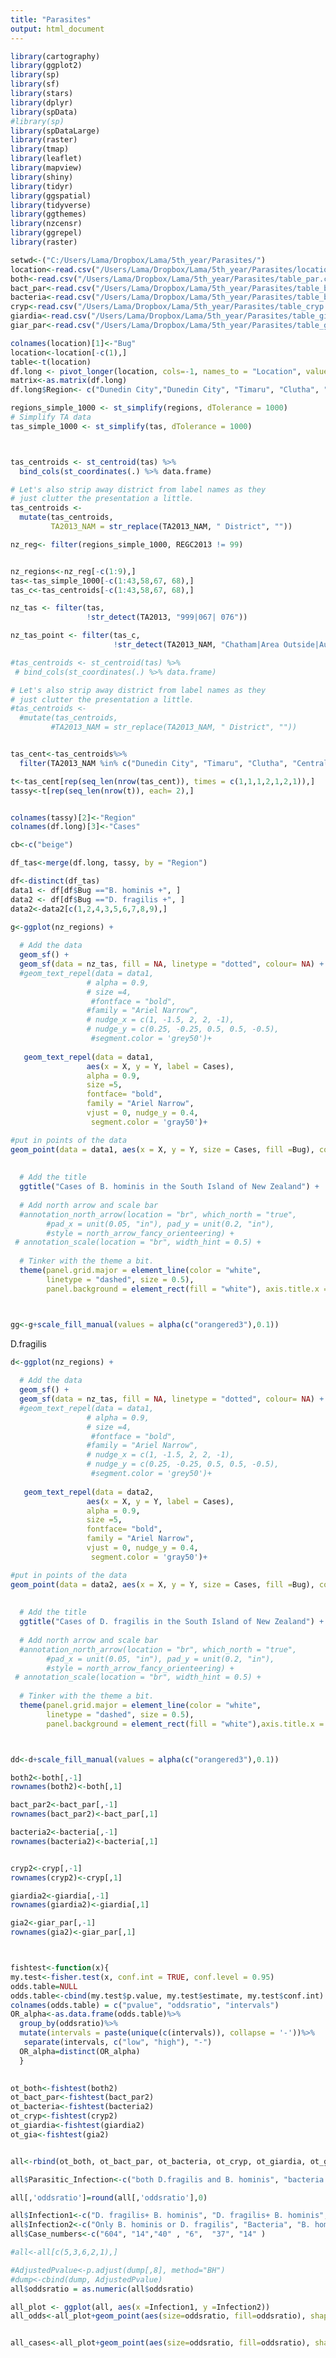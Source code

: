 ---
title: "Parasites"
output: html_document
---
```{r}
library(cartography)
library(ggplot2)
library(sp)
library(sf)
library(stars)
library(dplyr)
library(spData)
#library(sp)
library(spDataLarge)
library(raster)
library(tmap)
library(leaflet)
library(mapview)
library(shiny)
library(tidyr)
library(ggspatial)
library(tidyverse)
library(ggthemes)
library(nzcensr)
library(ggrepel)
library(raster)
```

```{r}
setwd<-("C:/Users/Lama/Dropbox/Lama/5th_year/Parasites/")
location<-read.csv("/Users/Lama/Dropbox/Lama/5th_year/Parasites/location.csv")
both<-read.csv("/Users/Lama/Dropbox/Lama/5th_year/Parasites/table_par.csv")
bact_par<-read.csv("/Users/Lama/Dropbox/Lama/5th_year/Parasites/table_bact_par.csv")
bacteria<-read.csv("/Users/Lama/Dropbox/Lama/5th_year/Parasites/table_bact.csv")
cryp<-read.csv("/Users/Lama/Dropbox/Lama/5th_year/Parasites/table_cryp.csv")
giardia<-read.csv("/Users/Lama/Dropbox/Lama/5th_year/Parasites/table_giar.csv")
giar_par<-read.csv("/Users/Lama/Dropbox/Lama/5th_year/Parasites/table_giar_par.csv")
```

```{r}
colnames(location)[1]<-"Bug"
location<-location[-c(1),]
table<-t(location)
df.long <- pivot_longer(location, cols=-1, names_to = "Location", values_to = "Delay")
matrix<-as.matrix(df.long)
df.long$Region<- c("Dunedin City","Dunedin City", "Timaru", "Clutha", "Central Otago", "Queenstown-Lakes", "Southland","Southland", "Gore")
```




```{r}
regions_simple_1000 <- st_simplify(regions, dTolerance = 1000)
# Simplify TA data
tas_simple_1000 <- st_simplify(tas, dTolerance = 1000)



tas_centroids <- st_centroid(tas) %>% 
  bind_cols(st_coordinates(.) %>% data.frame)

# Let's also strip away district from label names as they 
# just clutter the presentation a little.
tas_centroids <- 
  mutate(tas_centroids, 
         TA2013_NAM = str_replace(TA2013_NAM, " District", ""))

nz_reg<- filter(regions_simple_1000, REGC2013 != 99)


nz_regions<-nz_reg[-c(1:9),]
tas<-tas_simple_1000[-c(1:43,58,67, 68),]
tas_c<-tas_centroids[-c(1:43,58,67, 68),]

nz_tas <- filter(tas, 
                 !str_detect(TA2013, "999|067| 076"))

nz_tas_point <- filter(tas_c, 
                       !str_detect(TA2013_NAM, "Chatham|Area Outside|Auckland"))

#tas_centroids <- st_centroid(tas) %>% 
 # bind_cols(st_coordinates(.) %>% data.frame)

# Let's also strip away district from label names as they 
# just clutter the presentation a little.
#tas_centroids <- 
  #mutate(tas_centroids, 
         #TA2013_NAM = str_replace(TA2013_NAM, " District", ""))


tas_cent<-tas_centroids%>%
  filter(TA2013_NAM %in% c("Dunedin City", "Timaru", "Clutha", "Central Otago", "Queenstown-Lakes", "Southland", "Gore"))

t<-tas_cent[rep(seq_len(nrow(tas_cent)), times = c(1,1,1,2,1,2,1)),]
tassy<-t[rep(seq_len(nrow(t)), each= 2),]


colnames(tassy)[2]<-"Region"
colnames(df.long)[3]<-"Cases"

cb<-c("beige")

df_tas<-merge(df.long, tassy, by = "Region")

df<-distinct(df_tas)
data1 <- df[df$Bug =="B. hominis +", ]
data2 <- df[df$Bug =="D. fragilis +", ]
data2<-data2[c(1,2,4,3,5,6,7,8,9),]

g<-ggplot(nz_regions) +
  
  # Add the data
  geom_sf() + 
  geom_sf(data = nz_tas, fill = NA, linetype = "dotted", colour= NA) + 
  #geom_text_repel(data = data1, 
                 # alpha = 0.9,
                 # size =4,
                  #fontface = "bold",
                 #family = "Ariel Narrow",
                 # nudge_x = c(1, -1.5, 2, 2, -1), 
                 # nudge_y = c(0.25, -0.25, 0.5, 0.5, -0.5),
                  #segment.color = 'grey50')+
  
   geom_text_repel(data = data1, 
                 aes(x = X, y = Y, label = Cases),
                 alpha = 0.9,
                 size =5,
                 fontface= "bold",
                 family = "Ariel Narrow",
                 vjust = 0, nudge_y = 0.4,
                  segment.color = 'gray50')+

#put in points of the data
geom_point(data = data1, aes(x = X, y = Y, size = Cases, fill =Bug), colour="orangered3", shape=21, stroke = 1.0)+ scale_colour_manual(values = "white")+scale_radius(range=c(1, 30))+  guides(color=guide_legend("Bug"), fill = FALSE)+
                                                                                                                                                  
 
  # Add the title
  ggtitle("Cases of B. hominis in the South Island of New Zealand") +
  
  # Add north arrow and scale bar
  #annotation_north_arrow(location = "br", which_north = "true", 
        #pad_x = unit(0.05, "in"), pad_y = unit(0.2, "in"),
        #style = north_arrow_fancy_orienteering) + 
 # annotation_scale(location = "br", width_hint = 0.5) + 
  
  # Tinker with the theme a bit. 
  theme(panel.grid.major = element_line(color = "white",
        linetype = "dashed", size = 0.5),
        panel.background = element_rect(fill = "white"), axis.title.x = element_blank(), axis.title.y = element_blank(),axis.text.y = element_blank(), axis.text.x = element_blank())



gg<-g+scale_fill_manual(values = alpha(c("orangered3"),0.1)) 
```
D.fragilis
```{r}
d<-ggplot(nz_regions) +
  
  # Add the data
  geom_sf() + 
  geom_sf(data = nz_tas, fill = NA, linetype = "dotted", colour= NA) + 
  #geom_text_repel(data = data1, 
                 # alpha = 0.9,
                 # size =4,
                  #fontface = "bold",
                 #family = "Ariel Narrow",
                 # nudge_x = c(1, -1.5, 2, 2, -1), 
                 # nudge_y = c(0.25, -0.25, 0.5, 0.5, -0.5),
                  #segment.color = 'grey50')+
  
   geom_text_repel(data = data2, 
                 aes(x = X, y = Y, label = Cases),
                 alpha = 0.9,
                 size =5,
                 fontface= "bold",
                 family = "Ariel Narrow",
                 vjust = 0, nudge_y = 0.4,
                  segment.color = 'gray50')+

#put in points of the data
geom_point(data = data2, aes(x = X, y = Y, size = Cases, fill =Bug), colour="orangered3", shape=21, stroke = 1.0)+ scale_colour_manual(values = "white")+scale_radius(range=c(1, 30))+ guides(color=guide_legend("Bug"), fill = FALSE)+
                                                                                                                                                  
 
  # Add the title
  ggtitle("Cases of D. fragilis in the South Island of New Zealand") +
  
  # Add north arrow and scale bar
  #annotation_north_arrow(location = "br", which_north = "true", 
        #pad_x = unit(0.05, "in"), pad_y = unit(0.2, "in"),
        #style = north_arrow_fancy_orienteering) + 
 # annotation_scale(location = "br", width_hint = 0.5) + 
  
  # Tinker with the theme a bit. 
  theme(panel.grid.major = element_line(color = "white",
        linetype = "dashed", size = 0.5),
        panel.background = element_rect(fill = "white"),axis.title.x = element_blank(), axis.title.y = element_blank(),axis.text.y = element_blank(), axis.text.x = element_blank())



dd<-d+scale_fill_manual(values = alpha(c("orangered3"),0.1)) 
```

```{r}



both2<-both[,-1]
rownames(both2)<-both[,1]

bact_par2<-bact_par[,-1]
rownames(bact_par2)<-bact_par[,1]

bacteria2<-bacteria[,-1]
rownames(bacteria2)<-bacteria[,1]


cryp2<-cryp[,-1]
rownames(cryp2)<-cryp[,1]

giardia2<-giardia[,-1]
rownames(giardia2)<-giardia[,1]

gia2<-giar_par[,-1]
rownames(gia2)<-giar_par[,1]



fishtest<-function(x){
my.test<-fisher.test(x, conf.int = TRUE, conf.level = 0.95)
odds.table=NULL
odds.table<-cbind(my.test$p.value, my.test$estimate, my.test$conf.int)
colnames(odds.table) = c("pvalue", "oddsratio", "intervals")
OR_alpha<-as.data.frame(odds.table)%>%
  group_by(oddsratio)%>%
  mutate(intervals = paste(unique(c(intervals)), collapse = '-'))%>%
   separate(intervals, c("low", "high"), "-")
  OR_alpha=distinct(OR_alpha)
  }

  
ot_both<-fishtest(both2)
ot_bact_par<-fishtest(bact_par2)
ot_bacteria<-fishtest(bacteria2)
ot_cryp<-fishtest(cryp2)
ot_giardia<-fishtest(giardia2)
ot_gia<-fishtest(gia2)


all<-rbind(ot_both, ot_bact_par, ot_bacteria, ot_cryp, ot_giardia, ot_gia)

all$Parasitic_Infection<-c("both D.fragilis and B. hominis", "bacteria and parasite", "bacteria alone", "Cryptosporidium","Giardia alone", "Giardia and parasite" )

all[,'oddsratio']=round(all[,'oddsratio'],0)

all$Infection1<-c("D. fragilis+ B. hominis", "D. fragilis+ B. hominis", "D. fragilis+ B. hominis", "D. fragilis+ B. hominis", "D. fragilis+ B. hominis" , "D. fragilis+ B. hominis")
all$Infection2<-c("Only B. hominis or D. fragilis", "Bacteria", "B. hominis/D.fragilis + Bacteria" , "D. fragilis/B. hominis+ Cryptosporidium",  "D. fragilis/B. hominis+ Giardia",  "B. hominis+ Giardia+ D. fragilis" )
all$Case_numbers<-c("604", "14","40" , "6",  "37", "14" )

#all<-all[c(5,3,6,2,1),]
```

```{r}
#AdjustedPvalue<-p.adjust(dump[,8], method="BH")
#dump<-cbind(dump, AdjustedPvalue)
all$oddsratio = as.numeric(all$oddsratio)

all_plot <- ggplot(all, aes(x =Infection1, y =Infection2))
all_odds<-all_plot+geom_point(aes(size=oddsratio, fill=oddsratio), shape=21)+theme(text = element_text(size=20), axis.title.x = element_blank(), axis.title.y = element_blank())+scale_colour_gradient()+theme(panel.background=element_blank(), panel.border = element_rect(colour = "blue", fill=NA, size=1))+scale_radius(range=c(10, 50))+geom_text(aes(label=oddsratio),color ="white") #scale_size_area(max_size = 30)


all_cases<-all_plot+geom_point(aes(size=oddsratio, fill=oddsratio), shape=21)+theme(text = element_text(size=20), axis.title.x = element_blank(), axis.title.y = element_blank())+scale_colour_gradient()+theme(panel.background=element_blank(), panel.border = element_rect(colour = "blue", fill=NA, size=1))+scale_radius(range=c(10, 50))+geom_text(aes(label=Case_numbers),color ="white") #scale_size_area(max_size = 30)
                     
```